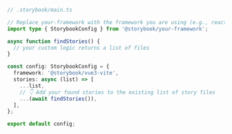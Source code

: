 ```ts
// .storybook/main.ts

// Replace your-framework with the framework you are using (e.g., react-webpack5, vue3-webpack5)
import type { StorybookConfig } from '@storybook/your-framework';

async function findStories() {
  // your custom logic returns a list of files
}

const config: StorybookConfig = {
  framework: '@storybook/vue3-vite',
  stories: async (list) => [
    ...list,
    // 👇 Add your found stories to the existing list of story files
    ...(await findStories()),
  ],
};

export default config;
```
